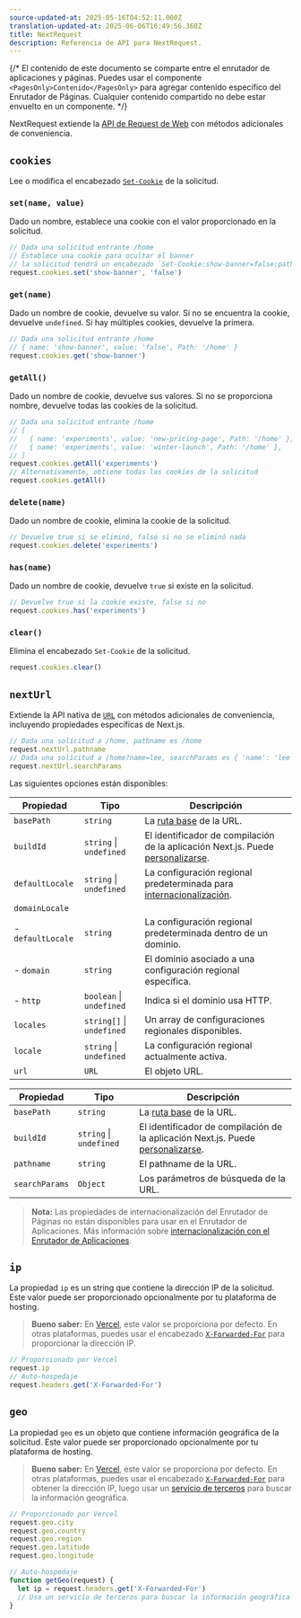 ```yaml
---
source-updated-at: 2025-05-16T04:52:11.000Z
translation-updated-at: 2025-06-06T16:49:56.360Z
title: NextRequest
description: Referencia de API para NextRequest.
---
```


{/* El contenido de este documento se comparte entre el enrutador de aplicaciones y páginas. Puedes usar el componente `<PagesOnly>Contenido</PagesOnly>` para agregar contenido específico del Enrutador de Páginas. Cualquier contenido compartido no debe estar envuelto en un componente. */}

NextRequest extiende la [API de Request de Web](https://developer.mozilla.org/docs/Web/API/Request) con métodos adicionales de conveniencia.

## `cookies`

Lee o modifica el encabezado [`Set-Cookie`](https://developer.mozilla.org/docs/Web/HTTP/Headers/Set-Cookie) de la solicitud.

### `set(name, value)`

Dado un nombre, establece una cookie con el valor proporcionado en la solicitud.

```ts
// Dada una solicitud entrante /home
// Establece una cookie para ocultar el banner
// la solicitud tendrá un encabezado `Set-Cookie:show-banner=false;path=/home`
request.cookies.set('show-banner', 'false')
```

### `get(name)`

Dado un nombre de cookie, devuelve su valor. Si no se encuentra la cookie, devuelve `undefined`. Si hay múltiples cookies, devuelve la primera.

```ts
// Dada una solicitud entrante /home
// { name: 'show-banner', value: 'false', Path: '/home' }
request.cookies.get('show-banner')
```

### `getAll()`

Dado un nombre de cookie, devuelve sus valores. Si no se proporciona nombre, devuelve todas las cookies de la solicitud.

```ts
// Dada una solicitud entrante /home
// [
//   { name: 'experiments', value: 'new-pricing-page', Path: '/home' },
//   { name: 'experiments', value: 'winter-launch', Path: '/home' },
// ]
request.cookies.getAll('experiments')
// Alternativamente, obtiene todas las cookies de la solicitud
request.cookies.getAll()
```

### `delete(name)`

Dado un nombre de cookie, elimina la cookie de la solicitud.

```ts
// Devuelve true si se eliminó, false si no se eliminó nada
request.cookies.delete('experiments')
```

### `has(name)`

Dado un nombre de cookie, devuelve `true` si existe en la solicitud.

```ts
// Devuelve true si la cookie existe, false si no
request.cookies.has('experiments')
```

### `clear()`

Elimina el encabezado `Set-Cookie` de la solicitud.

```ts
request.cookies.clear()
```

## `nextUrl`

Extiende la API nativa de [`URL`](https://developer.mozilla.org/docs/Web/API/URL) con métodos adicionales de conveniencia, incluyendo propiedades específicas de Next.js.

```ts
// Dada una solicitud a /home, pathname es /home
request.nextUrl.pathname
// Dada una solicitud a /home?name=lee, searchParams es { 'name': 'lee' }
request.nextUrl.searchParams
```

Las siguientes opciones están disponibles:

<PagesOnly>

| Propiedad        | Tipo                      | Descripción                                                                                                                     |
| ---------------- | ------------------------- | ------------------------------------------------------------------------------------------------------------------------------- |
| `basePath`       | `string`                  | La [ruta base](/docs/pages/api-reference/next-config-js/basePath) de la URL.                                                  |
| `buildId`        | `string` \| `undefined`   | El identificador de compilación de la aplicación Next.js. Puede [personalizarse](/docs/pages/api-reference/next-config-js/generateBuildId). |
| `defaultLocale`  | `string` \| `undefined`   | La configuración regional predeterminada para [internacionalización](/docs/pages/building-your-application/routing/internationalization).              |
| `domainLocale`   |                           |                                                                                                                                 |
| - `defaultLocale`| `string`                  | La configuración regional predeterminada dentro de un dominio.                                                                                             |
| - `domain`       | `string`                  | El dominio asociado a una configuración regional específica.                                                                                   |
| - `http`         | `boolean` \| `undefined`  | Indica si el dominio usa HTTP.                                                                                          |
| `locales`        | `string[]` \| `undefined` | Un array de configuraciones regionales disponibles.                                                                                                  |
| `locale`         | `string` \| `undefined`   | La configuración regional actualmente activa.                                                                                                    |
| `url`            | `URL`                     | El objeto URL.                                                                                                                 |

</PagesOnly>

<AppOnly>

| Propiedad      | Tipo                    | Descripción                                                                                                                   |
| -------------- | ----------------------- | ----------------------------------------------------------------------------------------------------------------------------- |
| `basePath`     | `string`                | La [ruta base](/docs/app/api-reference/next-config-js/basePath) de la URL.                                                  |
| `buildId`      | `string` \| `undefined` | El identificador de compilación de la aplicación Next.js. Puede [personalizarse](/docs/app/api-reference/next-config-js/generateBuildId). |
| `pathname`     | `string`                | El pathname de la URL.                                                                                                      |
| `searchParams` | `Object`                | Los parámetros de búsqueda de la URL.                                                                                             |

> **Nota:** Las propiedades de internacionalización del Enrutador de Páginas no están disponibles para usar en el Enrutador de Aplicaciones. Más información sobre [internacionalización con el Enrutador de Aplicaciones](/docs/app/building-your-application/routing/internationalization).

</AppOnly>

## `ip`

La propiedad `ip` es un string que contiene la dirección IP de la solicitud. Este valor puede ser proporcionado opcionalmente por tu plataforma de hosting.

> **Bueno saber:** En [Vercel](https://vercel.com/docs/frameworks/nextjs?utm_source=next-site&utm_medium=docs&utm_campaign=next-website), este valor se proporciona por defecto. En otras plataformas, puedes usar el encabezado [`X-Forwarded-For`](https://developer.mozilla.org/docs/Web/HTTP/Headers/X-Forwarded-For) para proporcionar la dirección IP.

```ts
// Proporcionado por Vercel
request.ip
// Auto-hospedaje
request.headers.get('X-Forwarded-For')
```

## `geo`

La propiedad `geo` es un objeto que contiene información geográfica de la solicitud. Este valor puede ser proporcionado opcionalmente por tu plataforma de hosting.

> **Bueno saber:** En [Vercel](https://vercel.com/docs/frameworks/nextjs?utm_source=next-site&utm_medium=docs&utm_campaign=next-website), este valor se proporciona por defecto. En otras plataformas, puedes usar el encabezado [`X-Forwarded-For`](https://developer.mozilla.org/docs/Web/HTTP/Headers/X-Forwarded-For) para obtener la dirección IP, luego usar un [servicio de terceros](https://ip-api.com/) para buscar la información geográfica.

```ts
// Proporcionado por Vercel
request.geo.city
request.geo.country
request.geo.region
request.geo.latitude
request.geo.longitude

// Auto-hospedaje
function getGeo(request) {
  let ip = request.headers.get('X-Forwarded-For')
  // Usa un servicio de terceros para buscar la información geográfica
}
```